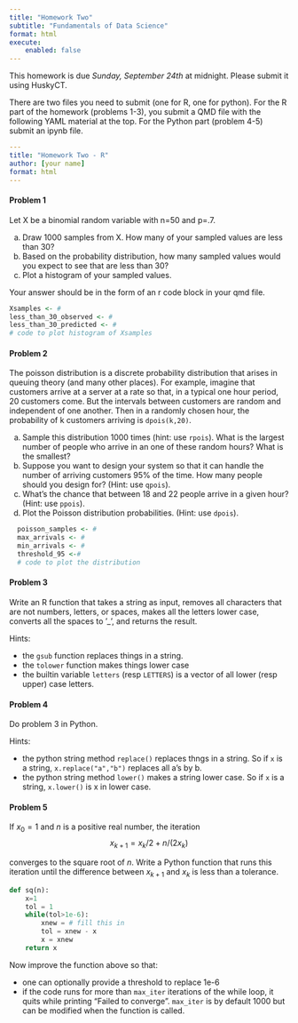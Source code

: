 ```yaml
---
title: "Homework Two"
subtitle: "Fundamentals of Data Science"
format: html
execute:
    enabled: false
---
```


This homework is due *Sunday, September 24th* at midnight.  Please submit it using HuskyCT.

There are two files you need to submit (one for R, one for python).
For the R part of the homework (problems 1-3), you submit a QMD file with the following YAML material at the top.  For the Python part (problem 4-5) submit an ipynb file. 

```yaml
---
title: "Homework Two - R"
author: [your name]
format: html
---
```

#### Problem 1
Let X be a binomial random variable with n=50 and p=.7.  

  a. Draw 1000 samples from X.  How many of your sampled values are less than 30?
  b. Based on the probability distribution, how many sampled values would you expect to see that are less than 30?  
  c. Plot a histogram of your sampled values. 

Your answer should be in the form of an r code block in your qmd file.

```r
Xsamples <- #
less_than_30_observed <- #
less_than_30_predicted <- #
# code to plot histogram of Xsamples
```

#### Problem 2

The poisson distribution is a discrete probability distribution that arises in queuing theory (and many other places).  For example, imagine that customers arrive at a server at a rate so that, in a typical one hour period, 20 customers come. But the intervals between customers are random and independent of one another. Then
in a randomly chosen hour, the probability of k customers arriving is `dpois(k,20)`. 

a. Sample this distribution 1000 times (hint: use `rpois`).  What is the largest number of people who arrive in an one of these random hours?  What is the smallest?
b. Suppose you want to design your system so that it can handle the number of arriving customers 95% of the time.  How many people should you design for? (Hint: use `qpois`).
c. What's the chance that between 18 and 22 people arrive in a given hour? (Hint: use `ppois`).
d. Plot the Poisson distribution probabilities. (Hint: use `dpois`).

```r

  poisson_samples <- #
  max_arrivals <- #
  min_arrivals <- #
  threshold_95 <-#
  # code to plot the distribution
```

#### Problem 3

Write an R function that takes a string as input, removes all characters that are not
numbers, letters, or spaces, makes all the letters lower case, converts all the spaces to '_',
and returns the result.  

Hints:

- the `gsub` function replaces things in a string. 
- the `tolower` function makes things lower case
- the builtin variable `letters` (resp `LETTERS`) is a vector of all lower (resp upper) case letters.

#### Problem 4

Do problem 3 in Python.

Hints:

- the python string method `replace()` replaces thngs in a string.  So if `x` is a string,
`x.replace("a","b")` replaces all a's by b.
- the python string method `lower()` makes a string lower case.  So if `x` is a string,
`x.lower()` is x in lower case.

#### Problem 5

If $x_0=1$ and $n$ is a positive real number, the iteration
$$
x_{k+1} = x_{k}/2+n/(2x_k)
$$

converges to the square root of $n$.  Write a Python function that runs this iteration
until the difference between $x_{k+1}$ and $x_{k}$ is less than a tolerance.

```python
def sq(n):
    x=1
    tol = 1
    while(tol>1e-6):
        xnew = # fill this in
        tol = xnew - x
        x = xnew
    return x
```

Now improve the function above so that:

- one can optionally provide a threshold to replace 1e-6
- if the code runs for more than `max_iter` iterations of the while loop, it quits while printing
"Failed to converge".  `max_iter` is by default 1000 but can be modified when the function is called.
